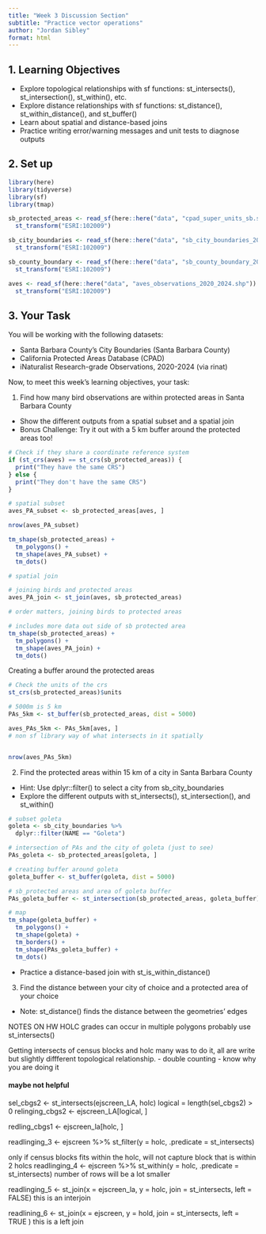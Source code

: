 ```yaml
---
title: "Week 3 Discussion Section"
subtitle: "Practice vector operations"
author: "Jordan Sibley"
format: html
---
```


## 1. Learning Objectives

-   Explore topological relationships with sf functions: st_intersects(), st_intersection(), st_within(), etc.
-   Explore distance relationships with sf functions: st_distance(), st_within_distance(), and st_buffer()
-   Learn about spatial and distance-based joins
-   Practice writing error/warning messages and unit tests to diagnose outputs

## 2. Set up

```r
library(here)
library(tidyverse)
library(sf)
library(tmap)
```

```r
sb_protected_areas <- read_sf(here::here("data", "cpad_super_units_sb.shp")) %>% 
  st_transform("ESRI:102009")

sb_city_boundaries <- read_sf(here::here("data", "sb_city_boundaries_2003.shp")) %>%
  st_transform("ESRI:102009")

sb_county_boundary <- read_sf(here::here("data", "sb_county_boundary_2020.shp")) %>%
  st_transform("ESRI:102009")

aves <- read_sf(here::here("data", "aves_observations_2020_2024.shp")) %>%
  st_transform("ESRI:102009")
```

## 3. Your Task

You will be working with the following datasets:

-   Santa Barbara County’s City Boundaries (Santa Barbara County)
-   California Protected Areas Database (CPAD)
-   iNaturalist Research-grade Observations, 2020-2024 (via rinat)

Now, to meet this week’s learning objectives, your task:

1.  Find how many bird observations are within protected areas in Santa Barbara County

-   Show the different outputs from a spatial subset and a spatial join
-   Bonus Challenge: Try it out with a 5 km buffer around the protected areas too!

```r
# Check if they share a coordinate reference system 
if (st_crs(aves) == st_crs(sb_protected_areas)) {
  print("They have the same CRS")
} else {
  print("They don't have the same CRS")
}
```

```r
# spatial subset 
aves_PA_subset <- sb_protected_areas[aves, ]

nrow(aves_PA_subset)
```

```r
tm_shape(sb_protected_areas) + 
  tm_polygons() +
  tm_shape(aves_PA_subset) +
  tm_dots()
```


```r
# spatial join 

# joining birds and protected areas 
aves_PA_join <- st_join(aves, sb_protected_areas)

# order matters, joining birds to protected areas 
```

```r
# includes more data out side of sb protected area 
tm_shape(sb_protected_areas) + 
  tm_polygons() +
  tm_shape(aves_PA_join) +
  tm_dots()
```

Creating a buffer around the protected areas 
```r
# Check the units of the crs
st_crs(sb_protected_areas)$units

```

```r
# 5000m is 5 km 
PAs_5km <- st_buffer(sb_protected_areas, dist = 5000)
```

```r
aves_PAs_5km <- PAs_5km[aves, ]
# non sf library way of what intersects in it spatially 


nrow(aves_PAs_5km)
```


2.  Find the protected areas within 15 km of a city in Santa Barbara County

-   Hint: Use dplyr::filter() to select a city from sb_city_boundaries
-   Explore the different outputs with st_intersects(), st_intersection(), and st_within()

```r
# subset goleta 
goleta <- sb_city_boundaries %>% 
  dplyr::filter(NAME == "Goleta")

# intersection of PAs and the city of goleta (just to see)
PAs_goleta <- sb_protected_areas[goleta, ]

# creating buffer around goleta 
goleta_buffer <- st_buffer(goleta, dist = 5000)

# sb_protected areas and area of goleta buffer 
PAs_goleta_buffer <- st_intersection(sb_protected_areas, goleta_buffer)

# map 
tm_shape(goleta_buffer) +
  tm_polygons() +
  tm_shape(goleta) +
  tm_borders() +
  tm_shape(PAs_goleta_buffer) +
  tm_dots()
```


-   Practice a distance-based join with st_is_within_distance()

3.  Find the distance between your city of choice and a protected area of your choice

-   Note: st_distance() finds the distance between the geometries’ edges


NOTES ON HW 
HOLC grades can occur in multiple polygons 
probably use st_intersects() 

Getting intersects of census blocks and holc 
many was to do it, all are write but slightly diffferent topological relationship. 
- double counting 
- know why you are doing it 

#### maybe not helpful
sel_cbgs2 <- st_intersects(ejscreen_LA, holc)
logical = length(sel_cbgs2) > 0 
relinging_cbgs2 <- ejscreen_LA[logical, ]

redling_cbgs1 <- ejscreen_la[holc, ]


readlinging_3 <- ejscreen %>% 
st_filter(y = holc, .predicate  = st_intersects)

only if census blocks fits within the holc, will not capture block that is within 2 holcs 
readlinging_4 <- ejscreen %>% 
st_within(y = holc, .predicate  = st_intersects)
number of rows will be a lot smaller 

readlinging_5 <- st_join(x = ejscreen_la, y = holc, join = st_intersects, left = FALSE) this is an interjoin 

readlining_6 <- st_join(x = ejscreen, y = hold, join = st_intersects, left = TRUE ) this is a left join 
